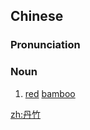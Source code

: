 ==Chinese==
{{zh-forms}}

===Pronunciation===
{{zh-pron
|m=dānzhú
|c=daan1 zuk1
|cat=n
}}

===Noun===
{{zh-noun}}

# [[red]] [[bamboo]]

[[zh:丹竹]]